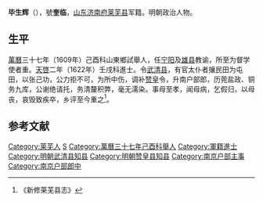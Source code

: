 '''毕生辉'''（{{bd|？||？||}}），號'''奎临'''，[[山东|山东]][[济南府|济南府]][[莱芜县|莱芜县]]军籍。明朝政治人物。

==生平==
[[萬曆|萬曆]]三十七年（1609年）己酉科山東鄉試舉人，任[[宁阳|宁阳]]及[[雄县|雄县]]教谕，所至为督学使者重。[[天啓|天啓]]二年（1622年）壬戌科進士。令[[武清县|武清县]]，有官太仆者攘民田为屯田，以张己功，公力拒不可，为所中伤，调补[[赞皇|赞皇]]令，升南户部郎，历莞盐政、铜务九库，公谢绝请托，务清釐积弊，毫无濡染。事母至孝，闻母病，乞假归，以母丧，哀毁致疾卒，乡评至今重之<ref>《新修莱芜县志》</ref>。

==参考文献==
{{reflist}}

{{天啓二年壬戌科殿試金榜}}

{{Authority control}}

{{DEFAULTSORT:}}
[[Category:莱芜人|Category:莱芜人]]
[[Category:畢姓|S]]
[[Category:萬曆三十七年己酉科舉人|Category:萬曆三十七年己酉科舉人]]
[[Category:軍籍進士|Category:軍籍進士]]
[[Category:明朝武清县知县|Category:明朝武清县知县]]
[[Category:明朝赞皇县知县|Category:明朝赞皇县知县]]
[[Category:南京户部主事|Category:南京户部主事]]
[[Category:南京户部郎中|Category:南京户部郎中]]


{{明朝官员小作品}}